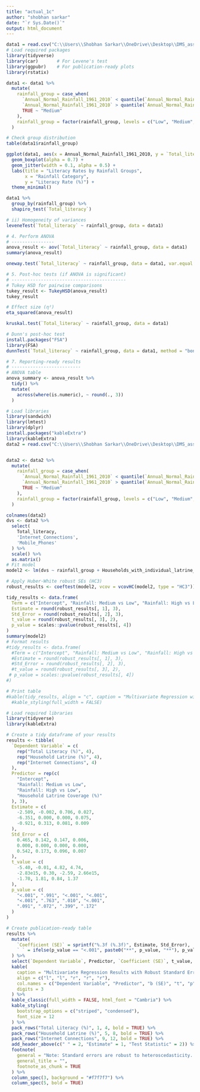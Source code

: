 ---
title: "actual_1c"
author: "shobhan sarkar"
date: "`r Sys.Date()`"
output: html_document
---

```{r}
data1 = read.csv("C:\\Users\\Shobhan Sarkar\\OneDrive\\Desktop\\DMS_assignment_02\\data\\literacy_rainfall_actual.csv")
# Load required packages
library(tidyverse)
library(car)       # For Levene's test
library(ggpubr)    # For publication-ready plots
library(rstatix)
```

```{r}
data1 <- data1 %>%
  mutate(
    rainfall_group = case_when(
      `Annual_Normal_Rainfall_1961_2010` < quantile(`Annual_Normal_Rainfall_1961_2010`, 0.33) ~ "Low",
      `Annual_Normal_Rainfall_1961_2010` > quantile(`Annual_Normal_Rainfall_1961_2010`, 0.66) ~ "High",
      TRUE ~ "Medium"
    ),
    rainfall_group = factor(rainfall_group, levels = c("Low", "Medium", "High"))
  )

# Check group distribution
table(data1$rainfall_group)
```


```{r}
ggplot(data1, aes(x = Annual_Normal_Rainfall_1961_2010, y = `Total_literacy`, fill = Annual_Normal_Rainfall_1961_2010)) +
  geom_boxplot(alpha = 0.7) +
  geom_jitter(width = 0.1, alpha = 0.5) +
  labs(title = "Literacy Rates by Rainfall Groups",
       x = "Rainfall Category",
       y = "Literacy Rate (%)") +
  theme_minimal()
```



```{r}
data1 %>%
  group_by(rainfall_group) %>%
  shapiro_test(`Total_literacy`)

# ii) Homogeneity of variances
leveneTest(`Total_literacy` ~ rainfall_group, data = data1)

# 4. Perform ANOVA
# ----------------
anova_result <- aov(`Total_literacy` ~ rainfall_group, data = data1)
summary(anova_result)

```

```{r}
oneway.test(`Total_literacy` ~ rainfall_group, data = data1, var.equal = FALSE)

# 5. Post-hoc tests (if ANOVA is significant)
# -------------------------------------------
# Tukey HSD for pairwise comparisons
tukey_result <- TukeyHSD(anova_result)
tukey_result

# Effect size (η²)
eta_squared(anova_result)
```
```{r}
kruskal.test(`Total_literacy` ~ rainfall_group, data = data1)

# Dunn's post-hoc test
install.packages("FSA")
library(FSA)
dunnTest(`Total_literacy` ~ rainfall_group, data = data1, method = "bonferroni")

# 7. Reporting-ready results
# --------------------------
# ANOVA table
anova_summary <- anova_result %>%
  tidy() %>%
  mutate(
    across(where(is.numeric), ~ round(., 3))
  )

```

```{r question 2}
# Load libraries
library(sandwich)
library(lmtest)
library(dplyr)
install.packages("kableExtra")
library(kableExtra)
data2 = read.csv("C:\\Users\\Shobhan Sarkar\\OneDrive\\Desktop\\DMS_assignment_02\\data\\five_var.csv")


data2 <- data2 %>%
  mutate(
    rainfall_group = case_when(
      `Annual_Normal_Rainfall_1961_2010` < quantile(`Annual_Normal_Rainfall_1961_2010`, 0.33) ~ "Low",
      `Annual_Normal_Rainfall_1961_2010` > quantile(`Annual_Normal_Rainfall_1961_2010`, 0.66) ~ "High",
      TRUE ~ "Medium"
    ),
    rainfall_group = factor(rainfall_group, levels = c("Low", "Medium", "High"))
  )

colnames(data2)
dvs <- data2 %>%
  select(
    Total_literacy,
    'Internet_Connections',
    'Mobile_Phones'
  ) %>%
  scale() %>%
  as.matrix()
# Fit model
model2 <- lm(dvs ~ rainfall_group + Households_with_individual_latrine_percent, data = data2)

# Apply Huber-White robust SEs (HC3)
robust_results <- coeftest(model2, vcov = vcovHC(model2, type = "HC3"))

tidy_results <- data.frame(
  Term = c("Intercept", "Rainfall: Medium vs Low", "Rainfall: High vs Low", "Per Capita Income (₹ lakhs)"),
  Estimate = round(robust_results[, 1], 3),
  Std_Error = round(robust_results[, 2], 3),
  t_value = round(robust_results[, 3], 2),
  p_value = scales::pvalue(robust_results[, 4])
)
summary(model2)
# Format results
#tidy_results <- data.frame(
  #Term = c("Intercept", "Rainfall: Medium vs Low", "Rainfall: High vs Low", "Per Capita Income (₹ lakhs)"),
  #Estimate = round(robust_results[, 1], 3),
  #Std_Error = round(robust_results[, 2], 3),
  #t_value = round(robust_results[, 3], 2),
 # p_value = scales::pvalue(robust_results[, 4])
#)

# Print table
#kable(tidy_results, align = "c", caption = "Multivariate Regression with Robust SEs") %>%
  #kable_styling(full_width = FALSE)
```


```{r}
# Load required libraries
library(tidyverse)
library(kableExtra)

# Create a tidy dataframe of your results
results <- tibble(
  `Dependent Variable` = c(
    rep("Total Literacy (%)", 4),
    rep("Household Latrine (%)", 4),
    rep("Internet Connections", 4)
  ),
  Predictor = rep(c(
    "Intercept", 
    "Rainfall: Medium vs Low",
    "Rainfall: High vs Low",
    "Household Latrine Coverage (%)"
  ), 3),
  Estimate = c(
    -2.509, -0.002, 0.706, 0.027,
    -6.351, 0.000, 0.000, 0.075,
    -0.921, 0.313, 0.081, 0.009
  ),
  Std_Error = c(
    0.465, 0.142, 0.147, 0.006,
    0.000, 0.000, 0.000, 0.000,
    0.542, 0.173, 0.096, 0.007
  ),
  t_value = c(
    -5.40, -0.01, 4.82, 4.74,
    -2.83e15, 0.30, -2.59, 2.66e15,
    -1.70, 1.81, 0.84, 1.37
  ),
  p_value = c(
    "<.001", ".991", "<.001", "<.001",
    "<.001", ".763", ".010", "<.001",
    ".091", ".072", ".399", ".172"
  )
)

# Create publication-ready table
results %>%
  mutate(
    `Coefficient (SE)` = sprintf("%.3f (%.3f)", Estimate, Std_Error),
    ` ` = ifelse(p_value == "<.001", paste0("**", p_value, "**"), p_value)
  ) %>%
  select(`Dependent Variable`, Predictor, `Coefficient (SE)`, t_value, ` `) %>%
  kable(
    caption = "Multivariate Regression Results with Robust Standard Errors",
    align = c("l", "l", "r", "r", "r"),
    col.names = c("Dependent Variable", "Predictor", "b (SE)", "t", "p"),
    digits = 3
  ) %>%
  kable_classic(full_width = FALSE, html_font = "Cambria") %>%
  kable_styling(
    bootstrap_options = c("striped", "condensed"),
    font_size = 12
  ) %>%
  pack_rows("Total Literacy (%)", 1, 4, bold = TRUE) %>%
  pack_rows("Household Latrine (%)", 5, 8, bold = TRUE) %>%
  pack_rows("Internet Connections", 9, 12, bold = TRUE) %>%
  add_header_above(c(" " = 2, "Estimate" = 1, "Test Statistic" = 2)) %>%
  footnote(
    general = "Note: Standard errors are robust to heteroscedasticity. **p < .001",
    general_title = "",
    footnote_as_chunk = TRUE
  ) %>%
  column_spec(3, background = "#f7f7f7") %>%
  column_spec(5, bold = TRUE)
```














